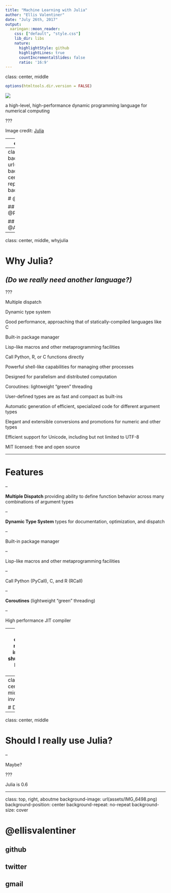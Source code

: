 ```yaml
---
title: "Machine Learning with Julia"
author: "Ellis Valentiner"
date: "July 26th, 2017"
output:
  xaringan::moon_reader:
    css: ["default", "style.css"]
    lib_dir: libs
    nature:
      highlightStyle: github
      highlightLines: true
      countIncrementalSlides: false
      ratio: '16:9'
---
```

class: center, middle
<link rel="stylesheet" href="font-awesome/css/font-awesome.min.css">

```r
options(htmltools.dir.version = FALSE)
```

![](https://rawgit.com/JuliaLang/julialang.github.com/master/_includes/logo.svg)

a high-level, high-performance dynamic programming language for numerical computing

???

Image credit: [Julia](https://github.com/JuliaLang/julialang.github.com/tree/master/images)

---
class: center, middle

# Who The F@#k Is This Guy?

---
class: top, right, aboutme
background-image: url(assets/IMG_6498.png)
background-position: center
background-repeat: no-repeat
background-size: cover

# @ellisvalentiner

## Data Scientist @Powerley

## Organizer @AnnArborRUserGroup

---
class: center, middle, whyjulia

# Why Julia?

## _(Do we really need another language?)_

???

Multiple dispatch

Dynamic type system

Good performance, approaching that of statically-compiled languages like C

Built-in package manager

Lisp-like macros and other metaprogramming facilities

Call Python, R, or C functions directly

Powerful shell-like capabilities for managing other processes

Designed for parallelism and distributed computation

Coroutines: lightweight “green” threading

User-defined types are as fast and compact as built-ins

Automatic generation of efficient, specialized code for different argument types

Elegant and extensible conversions and promotions for numeric and other types

Efficient support for Unicode, including but not limited to UTF-8

MIT licensed: free and open source

---

# Features

--

**Multiple Dispatch** providing ability to define function behavior across many combinations of argument types

--

**Dynamic Type System** types for documentation, optimization, and dispatch

--

Built-in package manager

--

Lisp-like macros and other metaprogramming facilities

--

Call Python (PyCall), C, and R (RCall)

--

**Coroutines** (lightweight “green” threading)

--

High performance JIT compiler

---
class: center, middle, inverse, shutupslide
layout: false

# shut up and show me code already!

---
class: center, middle, inverse

# Demo

---
class: center, middle

# Should I really use Julia?

--

Maybe?

???

Julia is 0.6

---
class: top, right, aboutme
background-image: url(assets/IMG_6498.png)
background-position: center
background-repeat: no-repeat
background-size: cover

# @ellisvalentiner

## <i class="fa fa-github" aria-hidden="true"></i> github

## <i class="fa fa-twitter" aria-hidden="true"></i> twitter

## <i class="fa fa-google" aria-hidden="true"></i> gmail
